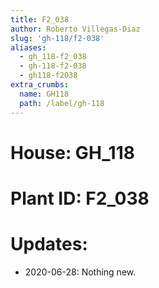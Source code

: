 ```yaml
---
title: F2_038
author: Roberto Villegas-Diaz
slug: 'gh-118/f2-038'
aliases:
  - gh_118-f2_038
  - gh-118-f2-038
  - gh118-f2038
extra_crumbs:
  name: GH118
  path: /label/gh-118
---
```


# **House**: GH_118
# **Plant ID**: F2_038
# **Updates**: 
 - 2020-06-28: Nothing new.
